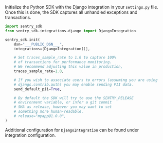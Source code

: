 Initialize the Python SDK with the Django integration in your `settings.py` file. Once this is done, the SDK captures all unhandled exceptions and transactions.

```python {filename:"settings.py"}
import sentry_sdk
from sentry_sdk.integrations.django import DjangoIntegration

sentry_sdk.init(
    dsn="___PUBLIC_DSN___",
    integrations=[DjangoIntegration()],

    # Set traces_sample_rate to 1.0 to capture 100%
    # of transactions for performance monitoring.
    # We recommend adjusting this value in production,
    traces_sample_rate=1.0,

    # If you wish to associate users to errors (assuming you are using
    # django.contrib.auth) you may enable sending PII data.
    send_default_pii=True,

    # By default the SDK will try to use the SENTRY_RELEASE
    # environment variable, or infer a git commit
    # SHA as release, however you may want to set
    # something more human-readable.
    # release="myapp@1.0.0",
)
```

<Note>

Additional configuration for `DjangoIntegration` can be found under <PlatformLink to="/configuration/integrations/django/">integration configuration</PlatformLink>.

</Note>

